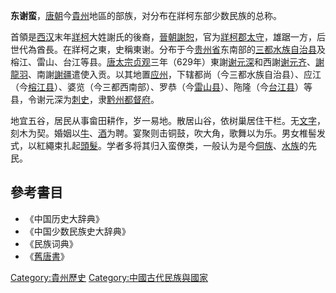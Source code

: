 '''东谢蛮'''，[[唐朝|唐朝]]今[[貴州|貴州]]地區的部族，对分布在牂柯东部少数民族的总称。

首領是[[西汉|西汉]]末年[[牂柯|牂柯]]大姓謝氏的後裔，[[晉朝|晉朝]][[謝恕|謝恕]]，官为[[牂柯郡|牂柯郡]][[太守|太守]]，雄踞一方，后世代為酋長。在牂柯之東，史稱東谢。分布于今[[贵州省|贵州省]]东南部的[[三都水族自治县|三都水族自治县]]及榕江、雷山、台江等县。[[唐太宗|唐太宗]][[贞观|贞观]]三年（629年）東謝[[谢元深|谢元深]]和西謝[[谢元齐|谢元齐]]、[[謝龍羽|謝龍羽]]、南謝[[謝疆|謝疆]]遣使入贡。以其地置[[应州|应州]]，下辖都尚（今三都水族自治县）、应江（今[[榕江县|榕江县]]）、婆览（今三都西南部）、罗恭（今[[雷山县|雷山县]]）、陁隆（今[[台江县|台江县]]）等县，令谢元深为[[刺史|刺史]]，隶[[黔州都督府|黔州都督府]]。

地宜五谷，居民从事畲田耕作，岁一易地。散居山谷，依树巢居住干栏。无[[文字|文字]]，刻木为契。婚姻以[[牛|牛]]、[[酒|酒]]为聘。宴聚则击铜鼓，吹大角，歌舞以为乐。男女椎髻发式，以紅繩束扎起[[頭髮|頭髮]]。学者多将其归入蛮僚类，一般认为是今[[侗族|侗族]]、[[水族|水族]]的先民。

==參考書目==
*《中国历史大辞典》
*《中国少数民族史大辞典》
*《民族词典》
*《[[舊唐書|舊唐書]]》

{{DEFAULTSORT:Xie謝}}
[[Category:貴州歷史|Category:貴州歷史]]
[[Category:中國古代民族與國家|Category:中國古代民族與國家]]